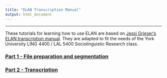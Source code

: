 ```yaml
---
title: "ELAN Transcription Manual"
output: html_document
---
```


-----

These tutorials for learning how to use ELAN are based on [Jessi Grieser's ELAN transcription manual](ELAN_transcription/Transcribing in ELAN.pdf). They are adapted to fit the needs of the York University LING 4400 / LAL 5400 Sociolinguistic Research class.

<h3> [Part 1 - File preparation and segmentation](ELAN_transcription/ELAN_part1.html) </h3> 

<h3> [Part 2 - Transcription](ELAN_transcription/ELAN_part2.html) </h3> 